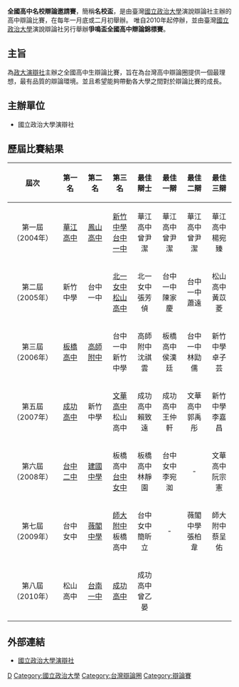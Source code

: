 {{original research|time=2012-03-04T06:17:23+00:00}}
{{Unreferenced |time=2010-07-22T11:16:05+00:00 }}
'''全國高中名校辯論邀請賽'''，簡稱'''名校盃'''，是由臺灣[[國立政治大學|國立政治大學]]演說辯論社主辦的高中辯論比賽，在每年一月底或二月初舉辦。
唯自2010年起停辦，並由臺灣[[國立政治大學|國立政治大學]]演說辯論社另行舉辦'''爭鳴盃全國高中辯論錦標賽'''。

==主旨==
為[[政大演辯社|政大演辯社]]主辦之全國高中生辯論比賽，旨在為台灣高中辯論圈提供一個最理想，最有品質的辯論環境。並且希望能夠帶動各大學之間對於辯論比賽的成長。

==主辦單位==
*國立政治大學演辯社

	
==歷屆比賽結果==
{| border="1" class="wikitable"
!align=center| 屆次 !!align=center| 第一名 !!align=center| 第二名 !!align=center| 第三名 !!align=center| 最佳辯士 !!align=center| 最佳一辯 !!align=center| 最佳二辯 !!align=center| 最佳三辯
|-
!align=center| 第一屆（2004年） !!align=center| [[華江高中|華江高中]] !!align=center| [[國立鳳山高級中學|鳳山高中]] !!align=center| [[新竹中學|新竹中學]]<br/>[[台中一中|台中一中]] !!align=center| 華江高中<br/>曾尹潔 !!align=center| 華江高中<br/>曾尹潔 !!align=center| 華江高中<br/>曾尹潔 !!align=center| 華江高中<br/>楊宛臻
|-
!align=center| 第二屆（2005年） !!align=center| 新竹中學 !!align=center| 台中一中 !!align=center| [[北一女中|北一女中]]<br/>[[松山高中|松山高中]] !!align=center| 北一女中<br/>張芳偵 !!align=center| 台中一中<br/>陳家慶 !!align=center| 台中一中<br/>蕭遠 !!align=center| 松山高中<br/>黃苡菱
|-
!align=center| 第三屆（2006年） !!align=center| [[板橋高中|板橋高中]] !!align=center| [[高師附中|高師附中]] !!align=center| 台中一中<br/>新竹中學 !!align=center| 高師附中<br/>沈祺雲 !!align=center| 板橋高中<br/>侯漢廷 !!align=center| 台中一中<br/>林劻儒 !!align=center| 新竹中學<br/>卓子芸
|-
!align=center| 第五屆（2007年） !!align=center| [[臺北市立成功高級中學|成功高中]] !!align=center| 新竹中學 !!align=center| [[文華高中|文華高中]]<br/>松山高中 !!align=center| 成功高中<br/>賴致遠 !!align=center| 成功高中<br/>王仲軒 !!align=center| 文華高中<br/>郭禹彤 !!align=center| 新竹中學<br/>李嘉昌
|-
!align=center| 第六屆（2008年） !!align=center| [[台中二中|台中二中]] !!align=center| [[建國中學|建國中學]] !!align=center| 板橋高中<br/>[[台中女中|台中女中]] !!align=center| 板橋高中<br/>林靜園 !!align=center| 台中女中<br/>李宛洳 !!align=center| - !!align=center| 文華高中<br/>阮宗憲
|-
!align=center| 第七屆（2009年） !!align=center| 台中女中 !!align=center| [[薇閣中學|薇閣中學]] !!align=center| [[國立台灣師範大學附屬高級中學|師大附中]]<br/>板橋高中 !!align=center| 台中女中<br/>簡昕立 !!align=center| - !!align=center| 薇閣中學<br/>張柏韋 !!align=center| 師大附中<br/>蔡呈佑
|-
!align=center| 第八屆（2010年） !!align=center| 松山高中 !!align=center| [[台南一中|台南一中]] !!align=center| [[臺北市立成功高級中學|成功高中]]!!align=center| 成功高中<br/>曾乙晏 !!
|}

==外部連結==
*[http://v2.groups.com.tw/index.phtml?group_id=nccudebategame 國立政治大學演辯社]{{Wayback|url=http://v2.groups.com.tw/index.phtml?group_id=nccudebategame |date=20110119081519 }}

{{模板:Debate}}
[[Category:台灣國民教育|D]]
[[Category:國立政治大學|Category:國立政治大學]]
[[Category:台灣辯論圈|Category:台灣辯論圈]]
[[Category:辯論賽|Category:辯論賽]]